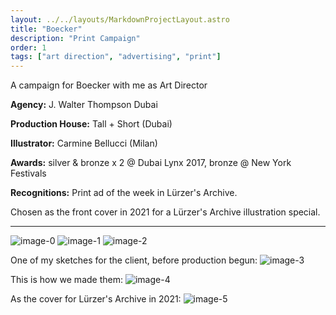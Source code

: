 ```yaml
---
layout: ../../layouts/MarkdownProjectLayout.astro
title: "Boecker"
description: "Print Campaign"
order: 1
tags: ["art direction", "advertising", "print"]
---
```


A campaign for Boecker with me as Art Director

**Agency:**
J. Walter Thompson Dubai

**Production House:**
Tall + Short (Dubai)

**Illustrator:**
Carmine Bellucci (Milan)

**Awards:**
silver & bronze x 2 @ Dubai Lynx 2017,
bronze @ New York Festivals

**Recognitions:**
Print ad of the week in Lürzer's Archive.

Chosen as the front cover in 2021 for a Lürzer's Archive illustration special.

---

![image-0](/assets/projects/Boecker/Boecker-0.jpg)
![image-1](/assets/projects/Boecker/Boecker-1.jpg)
![image-2](/assets/projects/Boecker/Boecker-2.jpg)

One of my sketches for the client, before production begun:
![image-3](/assets/projects/Boecker/Boecker-3.jpg)

This is how we made them:
![image-4](/assets/projects/Boecker/Boecker-4.jpg)

As the cover for Lürzer's Archive in 2021:
![image-5](/assets/projects/Boecker/Boecker-5.jpg)
